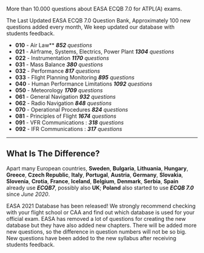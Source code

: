 More than 10.000 questions about EASA ECQB 7.0 for ATPL(A) exams.

The Last Updated EASA ECQB 7.0 Question Bank, Approximately 100 new questions added every month, We keep updated our database with students feedback.

- **010** - Air Law** _**852** questions_
- **021** - Airframe, Systems, Electrics, Power Plant _**1304** questions_
- **022** - Instrumentation _**1170** questions_
- **031** - Mass Balance _**380** questions_
- **032** - Performance _**817** questions_
- **033** - Flight Planning Monitoring _**895** questions_
- **040** - Human Performance Limitations _**1092** questions_
- **050** - Meteorology _**1709** questions_
- **061** - General Navigation _**932** questions_
- **062** - Radio Navigation _**848** questions_
- **070** - Operational Procedures _**824** questions_
- **081** - Principles of Flight _**1674** questions_
- **091** - VFR Communications : _**318** questions_
- **092** - IFR Communications : _**317** questions_


---

## What Is The Difference?

Apart many European countries, **Sweden**, **Bulgaria**, **Lithuania**, **Hungary**, **Greece**, **Czech Republic**, **Italy**, **Portugal**, **Austria**, **Germany**, **Slovakia**, **Slovenia**, **Crotia**, **France**, **Iceland**, **Belgium**, **Denmark**, **Serbia**, **Spain** already use _**ECQB7**_, possibly also **UK**; **Poland** also started to use _**ECQB 7.0**_ since _June 2020_.

EASA 2021 Database has been released! We strongly recommend checking with your flight school or CAA and find out which database is used for your official exam. EASA has removed a lot of questions for creating the new database but they have also added new chapters. There will be added more new questions, so the difference in question numbers will not be so big. New questions have been added to the new syllabus after receiving students feedback.
